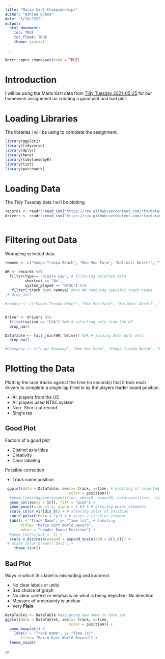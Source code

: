 ```yaml
---
title: "Mario Cart Championships"
author: "Ashlee Ochoa"
date: "3/10/2022"
output: 
  html_document:
    toc: TRUE
    toc_float: TRUE
    theme: journal
 
---
```


```r
knitr::opts_chunk$set(echo = TRUE)
```

# Introduction 

I will be using the Mario Kart data from [Tidy Tuesday 2021-05-25](https://github.com/rfordatascience/tidytuesday/blob/master/data/2021/2021-05-25/readme.md) for our homework assignment on creating a good plot and bad plot.  

# Loading Libraries 

The libraries I will be using to complete the assignment. 
```r
library(ggplot2)
library(tidyverse)
library(dplyr)
library(here)
library(tidytuesdayR)
library(tint)
library(patchwork)
```

# Loading Data

The Tidy Tuesday data I will be plotting. 
```r


records <- readr::read_csv('https://raw.githubusercontent.com/rfordatascience/tidytuesday/master/data/2021/2021-05-25/records.csv')
drivers <- readr::read_csv('https://raw.githubusercontent.com/rfordatascience/tidytuesday/master/data/2021/2021-05-25/drivers.csv')



```
# Filtering out Data

Wrangling selected data. 
```r
remove <- c("Koopa Troopa Beach", "Moo Moo Farm", "Kalimari Desert", "Toad's Turnpike", "Banshee Boardwalk", "Rainbow Road", "Royal Raceway", "Choco Mountain", "Bowser's Castle", "Sherbet Land")

WR <- records %>% 
  filter(type== "Single Lap", # filtering selected data 
         shortcut == "No",
         system_played == "NTSC") %>% 
   filter(!track %in% remove) #%>% ## removing specific track names 
 # drop_na()
  
#remove <- c("Koopa Troopa Beach", "Moo Moo Farm", "Kalimari Desert", "Toad's Turnpike", "Banshee Boardwalk", "Rainbow Road", "Royal Raceway", "Choco Mountain", "Bowser's Castle", "Sherbet Land")

  
Driver <- drivers %>% 
  filter(nation == "USA") %>% # selecting only from the US
  drop_na()

DataTable <- full_join(WR, Driver) %>% # joining both data sets 
  drop_na()

#Category <- c("Lugi Raceway", "Moo Moo Farm", "Koopa Troopa Beach", "Kalimari Desert")
```

# Plotting the Data 

Plotting the race tracks against the time (in seconds) that it took each drivers to complete a single lap filled in by the players leader board position. 

* All players from the US
* All players used NTSC system
* Non- Short cut record 
* Single lap 

## Good Plot 

Factors of a good plot 

* Distinct axis titles 
* Creativity 
* Clear labeling 

Possible correction

 * Track name position 
 
```r

 ggplot(data = DataTable, aes(x= track, y=time, # plotting of selected data 
                             color = position))+
  #geom_linerange(aes(y=position, xmin=0, xmax=50, color=position), size=2, alpha=0.5) +
  geom_col(aes(y = Inf), fill = "pink") + 
  geom_point(size =1.5, alpha = 1.0) + # altering point elements 
  scale_color_viridis_b() + # altering color of position 
  coord_polar(theta = "y") + # gives a circular element 
  labs(x = "Track Name", y= "Time (s)", # labeling 
       title= "Mario Kart World Record",
       color = "Leader Board Position") +
  #geom_text(vjust = -1) +
  scale_x_discrete(expand = expand_scale(add = c(5,0))) +
 # scale_color_brewer("Set3") +
    theme_tint()

```

## Bad Plot 

Ways in which this label is misleading and incorrect 

* No clear labels or units 
* Bad choice of graph 
* No clear context or emphasis on what is being depicted- No direction 
* Measure of uncertainty is unclear 
* Very __Plain__

```r
DataTable1 <- DataTable #assigning new name to data set 
ggplot(data = DataTable1, aes(x= track, y=time,
                             color = position)) +
  geom_boxplot() +  
    labs(x = "Track Name", y= "Time (s)",
       title= "Mario Kart World Record") +
  theme_void()
```


```r
```r